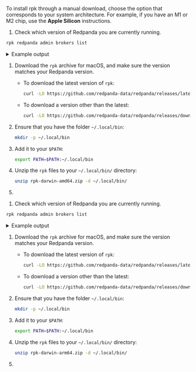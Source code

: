 
<Tabs>
<TabItem value="homebrew" label="Homebrew" default>

<InstallRpkHomebrew/>

</TabItem>
<TabItem value="manual" label="Manual Download" default>

To install rpk through a manual download, choose the option that corresponds to your system architecture. For example, if you have an M1 or M2 chip, use the **Apple Silicon** instructions.

<Tabs>
<TabItem value="intelmac" label="Intel macOS" default>

1. Check which version of Redpanda you are currently running.

  ```bash
  rpk redpanda admin brokers list
  ```

  <details>

  <summary>
  Example output
  </summary>

  ```
  NODE-ID  NUM-CORES  MEMBERSHIP-STATUS  IS-ALIVE  BROKER-VERSION
  1        12         active             true      v23.1.3 - 67f1cfcad7e02f5879df543551690a572d6386bc
  ```
  
  The Redpanda version is listed under `BROKER-VERSION`. In this example, the version is v23.1.3.

  </details>


1. Download the `rpk` archive for macOS, and make sure the version matches your Redpanda version.

    * To download the latest version of `rpk`:

      ```bash
      curl -LO https://github.com/redpanda-data/redpanda/releases/latest/download/rpk-darwin-amd64.zip
      ```

    * To download a version other than the latest:

      ```bash
      curl -LO https://github.com/redpanda-data/redpanda/releases/download/v<version>/rpk-darwin-amd64.zip
      ```

1. Ensure that you have the folder `~/.local/bin`:

    ```bash
    mkdir -p ~/.local/bin
    ```

1. Add it to your `$PATH`:

    ```bash
    export PATH=$PATH:~/.local/bin
    ```

1. Unzip the `rpk` files to your `~/.local/bin/` directory:

    ```bash
    unzip rpk-darwin-amd64.zip -d ~/.local/bin/
    ```

1. <RpkVersion/>

</TabItem>
<TabItem value="applesilicon" label="Apple Silicon">

1. Check which version of Redpanda you are currently running.

  ```bash
  rpk redpanda admin brokers list
  ```

  <details>

  <summary>
  Example output
  </summary>

  ```
  NODE-ID  NUM-CORES  MEMBERSHIP-STATUS  IS-ALIVE  BROKER-VERSION
  1        12         active             true      v23.1.3 - 67f1cfcad7e02f5879df543551690a572d6386bc
  ```
  
  The Redpanda version is listed under `BROKER-VERSION`. In this example, the version is v23.1.3.

  </details>


1. Download the `rpk` archive for macOS, and make sure the version matches your Redpanda version.

    * To download the latest version of `rpk`:

      ```bash
      curl -LO https://github.com/redpanda-data/redpanda/releases/latest/download/rpk-darwin-arm64.zip
      ```

    * To download a version other than the latest:

      ```bash
      curl -LO https://github.com/redpanda-data/redpanda/releases/download/v<version>/rpk-darwin-arm64.zip
      ```

1. Ensure that you have the folder `~/.local/bin`:

    ```bash
    mkdir -p ~/.local/bin
    ```

1. Add it to your `$PATH`:

    ```bash
    export PATH=$PATH:~/.local/bin
    ```

1. Unzip the `rpk` files to your `~/.local/bin/` directory:

    ```bash
    unzip rpk-darwin-arm64.zip -d ~/.local/bin/
    ```

1. <RpkVersion/>

</TabItem>
</Tabs>

</TabItem>
</Tabs>